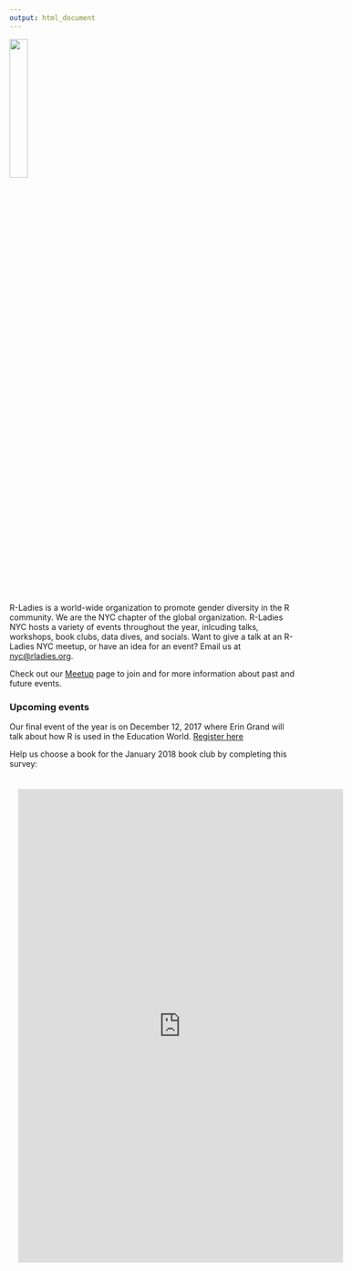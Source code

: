 ---
output: html_document
---

<link rel="stylesheet" href="styles.css" type="text/css">

<img src="images/rladies_nyc.png" style = "width:25%" align = "center">

R-Ladies is a world-wide organization to promote gender diversity in the R community. We are the NYC chapter of the global organization. R-Ladies NYC hosts a variety of events throughout the year, inlcuding talks, workshops, book clubs, data dives, and socials. Want to give a talk at an R-Ladies NYC meetup, or have an idea for an event? Email us at <nyc@rladies.org>.

Check out our [Meetup](https://www.meetup.com/rladies-newyork/) page to join and for more information about past and future events.


### Upcoming events

Our final event of the year is on December 12, 2017 where Erin Grand will talk about how R is used in the Education World. 
[Register here](https://www.meetup.com/rladies-newyork/events/245064725/)

Help us choose a book for the January 2018 book club by completing this survey:

<iframe src="https://docs.google.com/forms/d/e/1FAIpQLSc6H41smC3tcWUyra5Lj2RnTb_rH-cJGQDyux-yrpLecXxfJg/viewform?embedded=true" width="600" height="875" frameborder="0" marginheight="0" marginwidth="0" style="-webkit-transform:scale(0.95);-moz-transform-scale(0.95);">Loading...</iframe>
